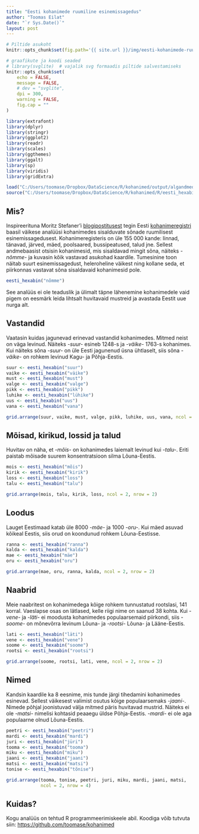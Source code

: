 ---
title: "Eesti kohanimede ruumiline esinemissagedus"
author: "Toomas Eilat"
date: "`r Sys.Date()`"
layout: post
---

```{r, echo=FALSE}
# Piltide asukoht
knitr::opts_chunk$set(fig.path='{{ site.url }}/img/eesti-kohanimede-ruumiline-esinemissagedus-')
```

```{r setup, include=FALSE}
# graafikute ja koodi seaded
# library(svglite)  # vajalik svg formaadis piltide salvestamiseks
knitr::opts_chunk$set(
    echo = FALSE, 
    message = FALSE,
    # dev = "svglite",
    dpi = 300,
    warning = FALSE,
    fig.cap = ""
)
```

```{r andmete laadimine}
library(extrafont)
library(dplyr)
library(stringr)
library(ggplot2)
library(readr)
library(scales)
library(ggthemes)
library(ggalt)
library(sp)
library(viridis)
library(gridExtra)

load("C:/Users/toomase/Dropbox/DataScience/R/kohanimed/output/algandmed.RData")
source("C:/Users/toomase/Dropbox/DataScience/R/kohanimed/R/eesti_hexabin.R")

```

## Mis?
Inspireerituna Moritz Stefaner'i [blogipostitusest](http://truth-and-beauty.net/experiments/ach-ingen-zell/) tegin Eesti [kohanimeregistri](http://xgis.maaamet.ee/knravalik/) baasil väikese analüüsi kohanimedes sisalduvate sõnade ruumilisest esinemissagedusest. Kohanimeregisteris on üle 155 000 kande: linnad, tänavad, järved, mäed, poolsaared, bussipeatused, talud jne. Sellest andmebaasist otsisin kohanimesid, mis sisaldavad mingit sõna, näiteks _-nõmme-_ ja kuvasin kõik vastavad asukohad kaardile. 
Tumesinine toon näitab suurt esinemissagedust, heleroheline väikest ning kollane seda, et piirkonnas vastavat sõna sisaldavaid kohanimesid pole.

```{r nomme, fig.width = 8, fig.height = 6, fig.align = "center", message = FALSE, warning = FALSE}
eesti_hexabin("nõmme")

```

See analüüs ei ole teaduslik ja ülimalt täpne lähenemine kohanimedele vaid pigem on eesmärk leida lihtsalt huvitavaid mustreid ja avastada Eestit uue nurga alt.


## Vastandid
Vaatasin kuidas jagunevad erinevad vastandid kohanimedes. Mitmed neist on väga levinud. Näiteks _-suur-_ esineb 1248-s ja _-väike-_ 1763-s kohanimes. Kui näiteks sõna _-suur-_ on üle Eesti jagunenud üsna ühtlaselt, siis sõna _-väike-_ on rohkem levinud Kagu- ja Põhja-Eestis.
```{r vastandid, fig.width = 10, fig.height = 18, fig.align = "center"}
suur <- eesti_hexabin("suur")
vaike <- eesti_hexabin("väike")
must <- eesti_hexabin("must")
valge <- eesti_hexabin("valge")
pikk <- eesti_hexabin("pikk")
luhike <- eesti_hexabin("lühike")
uus <- eesti_hexabin("uus")
vana <- eesti_hexabin("vana")

grid.arrange(suur, vaike, must, valge, pikk, luhike, uus, vana, ncol = 2, nrow = 4)
```


## Mõisad, kirikud, lossid ja talud
Huvitav on näha, et _-mõis-_ on kohanimedes laiemalt levinud kui _-talu-_. Eriti paistab mõisade suurem konsentratsioon silma Lõuna-Eestis.
```{r mois_talu_kirik_loss, fig.width = 10, fig.height = 9, fig.align = "center"}
mois <- eesti_hexabin("mõis")
kirik <- eesti_hexabin("kirik")
loss <- eesti_hexabin("loss")
talu <- eesti_hexabin("talu")

grid.arrange(mois, talu, kirik, loss, ncol = 2, nrow = 2)
```

## Loodus
Lauget Eestimaad katab üle 8000 _-mäe-_ ja 1000 _-oru-_. Kui mäed asuvad kõikeal Eestis, siis orud on koondunud rohkem Lõuna-Eestisse.
```{r loodus, fig.width = 10, fig.height = 9, fig.align = "center"}
ranna <- eesti_hexabin("ranna")
kalda <- eesti_hexabin("kalda")
mae <- eesti_hexabin("mäe")
oru <- eesti_hexabin("oru")

grid.arrange(mae, oru, ranna, kalda, ncol = 2, nrow = 2)
```

## Naabrid
Meie naabritest on kohanimedega kõige rohkem tunnustatud rootslasi, 141 korral. Vaeslapse osas on lätlased, kelle riigi nime on saanud 38 kohta. Kui _-vene-_ ja _-läti-_ ei moodusta kohanimedes populaarsemaid piirkondi, siis _-soome-_ on mõnevõrra levinum Lõuna- ja _-rootsi-_ Lõuna- ja Lääne-Eestis.
```{r naabrid, fig.width = 10, fig.height = 9, fig.align = "center"}
lati <- eesti_hexabin("läti")
vene <- eesti_hexabin("vene")
soome <- eesti_hexabin("soome")
rootsi <- eesti_hexabin("rootsi")

grid.arrange(soome, rootsi, lati, vene, ncol = 2, nrow = 2)
```

## Nimed
Kandsin kaardile ka 8 eesnime, mis tunde järgi tihedamini kohanimedes esinevad. Sellest väikesest valimist osutus kõige populaarsemaks _-jaani-_. Nimede põhjal joonistuvad välja mitmed päris huvitavad mustrid. Näiteks ei ole _-matsi-_ nimelisi kohtasid peaaegu üldse Põhja-Eestis. _-mardi-_ ei ole aga populaarne olnud Lõuna-Eestis.
```{r nimed, fig.width = 10, fig.height = 18, fig.align = "center"}
peetri <- eesti_hexabin("peetri")
mardi <- eesti_hexabin("mardi")
juri <- eesti_hexabin("jüri")
tooma <- eesti_hexabin("tooma")
miku <- eesti_hexabin("miku")
jaani <- eesti_hexabin("jaani")
matsi <- eesti_hexabin("matsi")
tonise <- eesti_hexabin("tõnise")

grid.arrange(tooma, tonise, peetri, juri, miku, mardi, jaani, matsi, 
             ncol = 2, nrow = 4)
```

## Kuidas?
Kogu analüüs on tehtud R programmeerimiskeele abil. Koodiga võib tutvuta siin: [https://github.com/toomase/kohanimed](https://github.com/toomase/kohanimed)